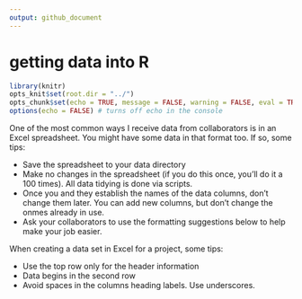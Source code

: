 ```yaml
---
output: github_document
--- 
```


# getting data into R 

```r
library(knitr)
opts_knit$set(root.dir = "../")
opts_chunk$set(echo = TRUE, message = FALSE, warning = FALSE, eval = TRUE)
options(echo = FALSE) # turns off echo in the console
```

One of the most common ways I receive data from collaborators is in an Excel spreadsheet. You might have some data in that format too. If so, some tips: 

- Save the spreadsheet to your data directory 
- Make no changes in the spreadsheet (if you do this once, you'll do it a 100 times). All data tidying is done via scripts. 
- Once you and they establish the names of the data columns, don't change them later. You can add new columns, but don't change the onmes already in use. 
- Ask your collaborators to use the formatting suggestions below to help make your job easier. 

When creating a data set in Excel for a project, some tips: 

- Use the top row only for the header information 
- Data begins in the second row 
- Avoid spaces in the columns heading labels. Use underscores. 






